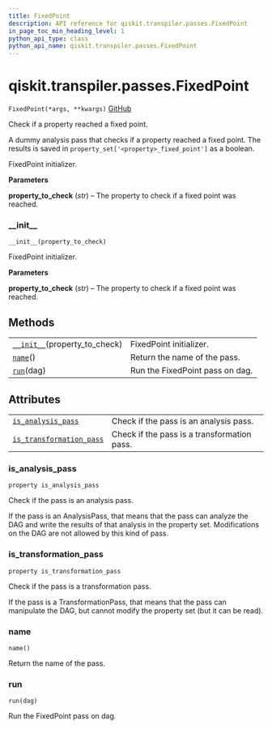 ```yaml
---
title: FixedPoint
description: API reference for qiskit.transpiler.passes.FixedPoint
in_page_toc_min_heading_level: 1
python_api_type: class
python_api_name: qiskit.transpiler.passes.FixedPoint
---
```


# qiskit.transpiler.passes.FixedPoint

<span id="qiskit.transpiler.passes.FixedPoint" />

`FixedPoint(*args, **kwargs)` [GitHub](https://github.com/qiskit/qiskit/tree/stable/0.17/qiskit/transpiler/passes/utils/fixed_point.py "view source code")

Check if a property reached a fixed point.

A dummy analysis pass that checks if a property reached a fixed point. The results is saved in `property_set['<property>_fixed_point']` as a boolean.

FixedPoint initializer.

**Parameters**

**property\_to\_check** (*str*) – The property to check if a fixed point was reached.

### \_\_init\_\_

<span id="qiskit.transpiler.passes.FixedPoint.__init__" />

`__init__(property_to_check)`

FixedPoint initializer.

**Parameters**

**property\_to\_check** (*str*) – The property to check if a fixed point was reached.

## Methods

|                                                                                                                                 |                                 |
| ------------------------------------------------------------------------------------------------------------------------------- | ------------------------------- |
| [`__init__`](#qiskit.transpiler.passes.FixedPoint.__init__ "qiskit.transpiler.passes.FixedPoint.__init__")(property\_to\_check) | FixedPoint initializer.         |
| [`name`](#qiskit.transpiler.passes.FixedPoint.name "qiskit.transpiler.passes.FixedPoint.name")()                                | Return the name of the pass.    |
| [`run`](#qiskit.transpiler.passes.FixedPoint.run "qiskit.transpiler.passes.FixedPoint.run")(dag)                                | Run the FixedPoint pass on dag. |

## Attributes

|                                                                                                                                                      |                                             |
| ---------------------------------------------------------------------------------------------------------------------------------------------------- | ------------------------------------------- |
| [`is_analysis_pass`](#qiskit.transpiler.passes.FixedPoint.is_analysis_pass "qiskit.transpiler.passes.FixedPoint.is_analysis_pass")                   | Check if the pass is an analysis pass.      |
| [`is_transformation_pass`](#qiskit.transpiler.passes.FixedPoint.is_transformation_pass "qiskit.transpiler.passes.FixedPoint.is_transformation_pass") | Check if the pass is a transformation pass. |

### is\_analysis\_pass

<span id="qiskit.transpiler.passes.FixedPoint.is_analysis_pass" />

`property is_analysis_pass`

Check if the pass is an analysis pass.

If the pass is an AnalysisPass, that means that the pass can analyze the DAG and write the results of that analysis in the property set. Modifications on the DAG are not allowed by this kind of pass.

### is\_transformation\_pass

<span id="qiskit.transpiler.passes.FixedPoint.is_transformation_pass" />

`property is_transformation_pass`

Check if the pass is a transformation pass.

If the pass is a TransformationPass, that means that the pass can manipulate the DAG, but cannot modify the property set (but it can be read).

### name

<span id="qiskit.transpiler.passes.FixedPoint.name" />

`name()`

Return the name of the pass.

### run

<span id="qiskit.transpiler.passes.FixedPoint.run" />

`run(dag)`

Run the FixedPoint pass on dag.

